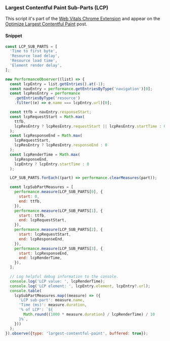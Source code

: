 ###  Largest Contentful Paint Sub-Parts (LCP)

This script it's part of the [Web Vitals Chrome Extension](https://chrome.google.com/webstore/detail/web-vitals/ahfhijdlegdabablpippeagghigmibma) and appear on the [Optimize Largest Contentful Paint](https://web.dev/i18n/en/optimize-lcp/) post.


#### Snippet 

```js copy
const LCP_SUB_PARTS = [
  'Time to first byte',
  'Resource load delay',
  'Resource load time',
  'Element render delay',
];

new PerformanceObserver((list) => {
  const lcpEntry = list.getEntries().at(-1);
  const navEntry = performance.getEntriesByType('navigation')[0];
  const lcpResEntry = performance
    .getEntriesByType('resource')
    .filter((e) => e.name === lcpEntry.url)[0];

  const ttfb = navEntry.responseStart;
  const lcpRequestStart = Math.max(
    ttfb,
    lcpResEntry ? lcpResEntry.requestStart || lcpResEntry.startTime : 0
  );
  const lcpResponseEnd = Math.max(
    lcpRequestStart,
    lcpResEntry ? lcpResEntry.responseEnd : 0
  );
  const lcpRenderTime = Math.max(
    lcpResponseEnd,
    lcpEntry ? lcpEntry.startTime : 0
  );

  LCP_SUB_PARTS.forEach((part) => performance.clearMeasures(part));

  const lcpSubPartMeasures = [
    performance.measure(LCP_SUB_PARTS[0], {
      start: 0,
      end: ttfb,
    }),
    performance.measure(LCP_SUB_PARTS[1], {
      start: ttfb,
      end: lcpRequestStart,
    }),
    performance.measure(LCP_SUB_PARTS[2], {
      start: lcpRequestStart,
      end: lcpResponseEnd,
    }),
    performance.measure(LCP_SUB_PARTS[3], {
      start: lcpResponseEnd,
      end: lcpRenderTime,
    }),
  ];

  // Log helpful debug information to the console.
  console.log('LCP value: ', lcpRenderTime);
  console.log('LCP element: ', lcpEntry.element, lcpEntry?.url);
  console.table(
    lcpSubPartMeasures.map((measure) => ({
      'LCP sub-part': measure.name,
      'Time (ms)': measure.duration,
      '% of LCP': `${
        Math.round((1000 * measure.duration) / lcpRenderTime) / 10
      }%`,
    }))
  );
}).observe({type: 'largest-contentful-paint', buffered: true});
```


